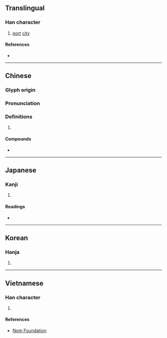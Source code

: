 {{character info/new}}
==Translingual==

===Han character===
{{Han char|rn=32|rad=土|as=08|sn=11|four=47147|canj=GHRJ|ids=⿰土阜}}

# [[port]] [[city]]

====References====
* {{Han ref|kx=0230.220|dkj=05161|dj=0466.300|hdz=10454.060|uh=57E0|ud=22496|bh=B0F0|bd=45296}}

----

==Chinese==
{{zh-forms}}

===Glyph origin===
{{Han etym}}

===Pronunciation===
{{zh-pron
|m=bù
|c=fau6,bou6
|h=pfs=
|md=
|mn=po͘
|w=
|mc=y
|oc=y
|cat=
}}

===Definitions===
{{zh-hanzi}}

# {{rfdef|lang=zh}}

====Compounds====
* {{zh-l|華埠|Chinatown}}

----

==Japanese==

===Kanji===
{{ja-kanji|grade=|rs=土08}}

# {{defn|lang=ja|sort=土08}}

====Readings====
* {{ja-readings|on=[[ふ]] (fu)|kun=[[つか]] (tsuka), はとば (hatoba)}}

----

==Korean==

===Hanja===
{{ko-hanja|hangeul=부|rv=bu|mr=pu}}

# {{defn|lang=ko|sort=土08}}

----

==Vietnamese==

===Han character===
{{vi-hantu|[[phụ]]|rs=土08}}

# {{defn|lang=vi|sort=土08}}

====References====
* [http://nomfoundation.org/common/nom_details.php?codepoint=57e0 Nom Foundation]